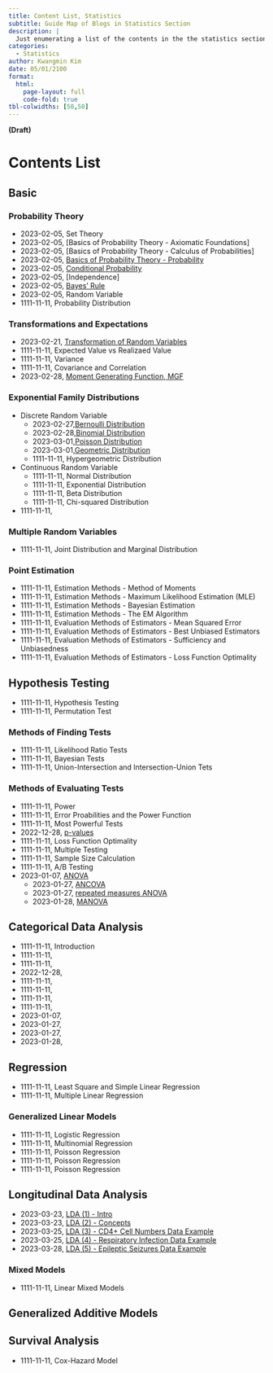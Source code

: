 ```yaml
---
title: Content List, Statistics 
subtitle: Guide Map of Blogs in Statistics Section
description: |
  Just enumerating a list of the contents in the the statistics section 
categories:
  - Statistics
author: Kwangmin Kim
date: 05/01/2100
format: 
  html:
    page-layout: full
    code-fold: true
tbl-colwidths: [50,50]
---
```


**(Draft)**

# Contents List

## Basic

### Probability Theory

* 2023-02-05, Set Theory
* 2023-02-05, [Basics of Probability Theory - Axiomatic Foundations]
* 2023-02-05, [Basics of Probability Theory - Calculus of Probabilities]
* 2023-02-05, [Basics of Probability Theory - Probability](../2023-02-05_probability/index.qmd)
* 2023-02-05, [Conditional Probability](../2023-02-05_conditional_probability/index.qmd)
* 2023-02-05, [Independence]
* 2023-02-05, [Bayes' Rule](../2023-02-05_bayes_rule/index.qmd)
* 2023-02-05, Random Variable
* 1111-11-11, Probability Distribution

### Transformations and Expectations

* 2023-02-21, [Transformation of Random Variables](../2023-02-21_transformation/index.qmd)
* 1111-11-11, Expected Value vs Realizaed Value
* 1111-11-11, Variance
* 1111-11-11, Covariance and Correlation
* 2023-02-28, [Moment Generating Function, MGF](../2023-02-28_mgf/index.qmd)

### Exponential Family Distributions

* Discrete Random Variable
  * 2023-02-27,[Bernoulli Distribution](../2023-02-27_exponential_family/discrete_bernoulli.qmd)
  * 2023-02-28,[Binomial Distribution](../2023-02-27_exponential_family/discrete_binomial.qmd)
  * 2023-03-01,[Poisson Distribution](../2023-02-27_exponential_family/discrete_poisson.qmd)
  * 2023-03-01,[Geometric Distribution](../2023-02-27_exponential_family/discrete_geometric.qmd)
  * 1111-11-11, Hypergeometric Distribution
* Continuous Random Variable
  * 1111-11-11, Normal Distribution
  * 1111-11-11, Exponential Distribution
  * 1111-11-11, Beta Distribution
  * 1111-11-11, Chi-squared Distribution
* 1111-11-11, 

### Multiple Random Variables

* 1111-11-11, Joint Distribution and Marginal Distribution

### Point Estimation

* 1111-11-11, Estimation Methods - Method of Moments
* 1111-11-11, Estimation Methods - Maximum Likelihood Estimation (MLE)
* 1111-11-11, Estimation Methods - Bayesian Estimation
* 1111-11-11, Estimation Methods - The EM Algorithm
* 1111-11-11, Evaluation Methods of Estimators - Mean Squared Error
* 1111-11-11, Evaluation Methods of Estimators - Best Unbiased Estimators
* 1111-11-11, Evaluation Methods of Estimators - Sufficiency and Unbiasedness
* 1111-11-11, Evaluation Methods of Estimators - Loss Function Optimality



## Hypothesis Testing

* 1111-11-11, Hypothesis Testing
* 1111-11-11, Permutation Test

### Methods of Finding Tests

* 1111-11-11, Likelihood Ratio Tests
* 1111-11-11, Bayesian Tests
* 1111-11-11, Union-Intersection and Intersection-Union Tets

### Methods of Evaluating Tests

* 1111-11-11, Power
* 1111-11-11, Error Proabilities and the Power Function
* 1111-11-11, Most Powerful Tests
* 2022-12-28, [p-values](../2022-12-08-P-value/index.qmd)
* 1111-11-11, Loss Function Optimality
* 1111-11-11, Multiple Testing
* 1111-11-11, Sample Size Calculation
* 1111-11-11, A/B Testing
* 2023-01-07, [ANOVA](../2023-01-07-anova/index.qmd)
  * 2023-01-27, [ANCOVA](../2023-01-27_ANCOVA/)
  * 2023-01-27, [repeated measures ANOVA](../2023-01-27_rmANOVA/)
  * 2023-01-28, [MANOVA](../2023-01-28_MANOVA/)

## Categorical Data Analysis

* 1111-11-11, Introduction
* 1111-11-11, 
* 1111-11-11, 
* 2022-12-28, 
* 1111-11-11, 
* 1111-11-11, 
* 1111-11-11, 
* 1111-11-11, 
* 2023-01-07, 
* 2023-01-27, 
* 2023-01-27, 
* 2023-01-28, 

## Regression

* 1111-11-11, Least Square and Simple Linear Regression
* 1111-11-11, Multiple Linear Regression

### Generalized Linear Models
* 1111-11-11, Logistic Regression
* 1111-11-11, Multinomial Regression
* 1111-11-11, Poisson Regression
* 1111-11-11, Poisson Regression
* 1111-11-11, Poisson Regression

## Longitudinal Data Analysis

* 2023-03-23, [LDA (1) - Intro](../LDA/intro.qmd)
* 2023-03-23, [LDA (2) - Concepts](../LDA/conepts.qmd)
* 2023-03-25, [LDA (3) - CD4+ Cell Numbers Data Example](../LDA/intro.qmd)
* 2023-03-25, [LDA (4) - Respiratory Infection Data Example](../LDA/intro.qmd)
* 2023-03-28, [LDA (5) - Epileptic Seizures Data Example](../LDA/intro.qmd)

### Mixed Models

 * 1111-11-11, Linear Mixed Models

## Generalized Additive Models

## Survival Analysis

* 1111-11-11,  Cox-Hazard Model